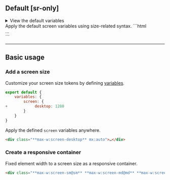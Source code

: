 ## Default [sr-only]
<Reference />
<details>
    <summary>View the default variables</summary>
    <div>
        <Code lang="js">
            {JSON.stringify(require('@master/css').variables.screen, null, 4)}
        </Code>
    </div>
</details>
Apply the default screen variables using size-related syntax.
```html
<div class="**w:screen-sm** **max-w:screen-lg**">…</div>
```

---

## Basic usage
### Add a screen size
Customize your screen size tokens by defining [variables](/docs/variables).
```js name=master.css.js
export default {
    variables: {
        screen: {
+            desktop: 1280
        }
    }
}
```
Apply the defined `screen` variables anywhere.
```html
<div class="**max-w:screen-desktop** mx:auto">…</div>
```

### Create a responsive container
Fixed element width to a screen size as a responsive container.
```html
<div class="**max-w:screen-sm@sm** **max-w:screen-md@md** **max-w:screen-lg@lg** …">…</div>
```